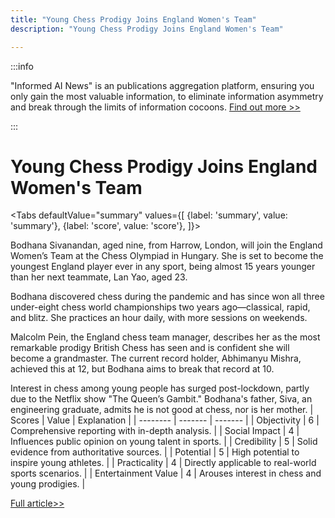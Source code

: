 ```yaml
---
title: "Young Chess Prodigy Joins England Women's Team"
description: "Young Chess Prodigy Joins England Women's Team"

---
```



:::info

"Informed AI News" is an publications aggregation platform, ensuring you only gain the most valuable information, to eliminate information asymmetry and break through the limits of information cocoons.  [Find out more >>](/)

:::

# Young Chess Prodigy Joins England Women's Team


<Tabs
	defaultValue="summary"
	values={[
	{label: 'summary', value: 'summary'},
	{label: 'score', value: 'score'},
]}>
<TabItem value="summary">


Bodhana Sivanandan, aged nine, from Harrow, London, will join the England Women’s Team at the Chess Olympiad in Hungary. She is set to become the youngest England player ever in any sport, being almost 15 years younger than her next teammate, Lan Yao, aged 23.

Bodhana discovered chess during the pandemic and has since won all three under-eight chess world championships two years ago—classical, rapid, and blitz. She practices an hour daily, with more sessions on weekends.

Malcolm Pein, the England chess team manager, describes her as the most remarkable prodigy British Chess has seen and is confident she will become a grandmaster. The current record holder, Abhimanyu Mishra, achieved this at 12, but Bodhana aims to break that record at 10.

Interest in chess among young people has surged post-lockdown, partly due to the Netflix show "The Queen’s Gambit." Bodhana's father, Siva, an engineering graduate, admits he is not good at chess, nor is her mother.
</TabItem>
<TabItem value="score">
	| Scores     | Value   | Explanation |
	| -------- | ------- | ------- |
	| Objectivity  | 6    | Comprehensive reporting with in-depth analysis.    |
	| Social Impact | 4     | Influences public opinion on young talent in sports.    |
	| Credibility    | 5    | Solid evidence from authoritative sources.    |
	| Potential    | 5    | High potential to inspire young athletes.    |
	| Practicality    | 4    | Directly applicable to real-world sports scenarios.    |
	| Entertainment Value    | 4    | Arouses interest in chess and young prodigies.    |
</TabItem>
</Tabs>

[Full article>>](https://www.bbc.com/news/articles/c3g6e653wrlo)
